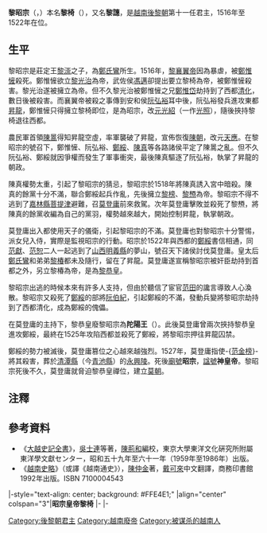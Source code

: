 {{Distinguish|黎昭統}}
{{越南君主
| 名稱=黎昭宗
| 圖像=
| 說明=
| 國號=[[大越|大越]]
| 朝代=[[後黎朝|後黎朝]]
| 時代=
| 在位=1516年—1522年
| 前任=[[黎襄翼帝|黎襄翼帝]]
| 繼任=[[黎恭皇|黎恭皇]]
| 年號=[[光紹|光紹]]
| 姓名=黎椅
| 字=
| 尊號=
| 其他稱銜=陀陽王（被廢後）<br />光紹帝
| 別名=黎譓
| 出生=1506年11月6日
| 出生地=
| 逝世={{death date and age|1527|1|19|1506|11|18}}
| 逝世地=
| 廟號=昭宗
| 諡號=神皇帝
| 陵墓=[[永興陵|永興陵]]
| 父=莊定王[[黎漴|黎漴]]
| 母=端穆太后[[鄭氏鸞|鄭氏鸞]]
| 后=莫氏
|}}
'''黎昭宗'''（{{vie|v='''Lê Chiêu Tông'''|hn=黎昭宗}}，{{bd|1506年|11月18日|1527年|1月9日（統元五年十二月初八）<ref>《歷朝憲章類誌》卷二十一·禮儀誌·太廟殿奉事各位</ref>|catIdx=L黎}}）本名'''黎椅'''（{{vie|v='''Lê Y'''|hn=黎椅}}），又名'''黎譓'''，是[[越南|越南]][[後黎朝|後黎朝]]第十一任君主，1516年至1522年在位。

== 生平 ==
黎昭宗是莊定王[[黎漴|黎漴]]之子，為[[鄭氏鸞|鄭氏鸞]]所生。1516年，[[黎晭|黎襄翼帝]]因為暴虐，被[[鄭惟㦃|鄭惟㦃]]殺死。鄭惟㦃欲立[[黎光治|黎光治]]為帝，武佐侯[[馮邁|馮邁]]卻提出要立黎椅為帝，被鄭惟㦃殺害。黎光治遂被擁立為帝。但不久黎光治被鄭惟㦃之兄[[鄭惟岱|鄭惟岱]]劫持到了西都[[清化|清化]]，數日後被殺害。而襄翼帝被殺之事傳到安和侯[[阮弘裕|阮弘裕]]耳中後，阮弘裕發兵進攻東都[[昇龍|昇龍]]，鄭惟㦃只得擁立黎椅即位，是為昭宗，改[[年號|元]][[光紹|光紹]]（一作[[光照|光照]]），隨後挾持黎椅退往西都。

農民軍首領[[陳暠_(義軍首領)|陳暠]]得知昇龍空虛，率軍襲破了昇龍，宣佈恢復[[陳朝_(越南)|陳朝]]，改元[[天應_(陳暠)|天應]]。在黎昭宗的號召下，鄭惟㦃、阮弘裕、[[鄭綏|鄭綏]]、[[陳真_(越南)|陳真]]等各路諸侯平定了陳暠之亂。但不久阮弘裕、鄭綏就因爭權而發生了軍事衝突，最後陳真驅逐了阮弘裕，執掌了昇龍的朝政。

陳真權勢太重，引起了黎昭宗的猜忌，黎昭宗於1518年將陳真誘入宮中暗殺。陳真的餘黨十分不滿，聯合鄭綏起兵作亂，先後擁立[[黎榜|黎榜]]、[[黎槱|黎槱]]為帝。黎昭宗不得不逃到了[[嘉林縣|嘉林縣]][[菩提津|菩提津]]避難，召[[莫登庸|莫登庸]]前來救駕。次年莫登庸擊敗並殺死了黎槱，將陳真的餘黨收編為自己的黨羽，權勢越來越大，開始控制昇龍，執掌朝政。

莫登庸出入都使用天子的儀衛，引起黎昭宗的不滿。莫登庸也對黎昭宗十分警惕，派女兒入侍，實際是監視昭宗的行動。昭宗於1522年與西都的[[鄭綏|鄭綏]]書信相通，同[[范獻|范獻]]、[[范恕|范恕]]二人一起逃到了[[山西處|山西]][[明義縣|明義縣]]的夢山，號召天下諸侯討伐莫登庸。皇太后[[鄭氏鸞|鄭氏鸞]]和弟弟[[黎椿|黎椿]]都未及隨行，留在了昇龍。莫登庸遂宣稱黎昭宗被奸臣劫持到首都之外，另立黎椿為帝，是為[[黎恭皇|黎恭皇]]。

黎昭宗出逃的時候本來有許多人支持，但由於聽信了宦官[[范田|范田]]的讒言導致人心渙散。黎昭宗又殺死了[[鄭綏|鄭綏]]的部將[[阮伯紀|阮伯紀]]，引起鄭綏的不滿，發動兵變將黎昭宗劫持到了西都清化，成為鄭綏的傀儡。

在莫登庸的主持下，黎恭皇廢黎昭宗為'''陀陽王'''（{{vie|v=Đà Dương vương|hn=陀陽王}}）。此後莫登庸曾兩次挾持黎恭皇進攻鄭綏，最終在1525年攻陷西都並殺死了鄭綏，將黎昭宗押往昇龍囚禁。

鄭綏的勢力被滅後，莫登庸篡位之心越來越強烈。1527年，莫登庸指使-{[[范金榜|范金榜]]}-將其殺害，葬於[[清潭縣|清潭縣]]（今[[青池縣|青池縣]]）的[[永興陵|永興陵]]。死後[[廟號|廟號]]'''昭宗'''，[[諡號|諡號]]'''神皇帝'''。黎昭宗死後不久，莫登庸就脅迫黎恭皇禪位，建立[[莫朝|莫朝]]。

==注釋==
{{reflist}}

==參考資料==
*《[[大越史記全書|大越史記全書]]》，[[吳士連|吳士連]]等著，[[陳荊和|陳荊和]]編校，東京大學東洋文化硏究所附屬東洋學文獻センター，昭和五十九年至六十一年（1959年至1986年）出版。
*《[[越南史略|越南史略]]》（或譯《越南通史》），[[陳仲金|陳仲金]]著，[[戴可來|戴可來]]中文翻譯，商務印書館1992年出版。ISBN 7100004543 
{{start box}}
|-style="text-align: center; background: #FFE4E1;"
|align="center" colspan="3"|'''昭宗皇帝黎椅'''
|-
{{s-before|[[黎襄翼帝|黎襄翼帝]]}}
{{s-title|[[越南君主列表#後黎朝前期|大越帝國皇帝]]|1516年—1522年}}
{{s-after|[[黎恭皇|黎恭皇]]}}
|-
{{s-before|[[黎襄翼帝|黎襄翼帝]]}}
{{s-title|[[越南君主列表#後黎朝前期|越南後黎朝君主]]|1516年—1522年}}
{{s-after|[[黎恭皇|黎恭皇]]}}
{{end box}}

{{後黎朝君主}}

[[Category:後黎朝君主|Category:後黎朝君主]]
[[Category:越南廢帝|Category:越南廢帝]]
[[Category:被谋杀的越南人|Category:被谋杀的越南人]]